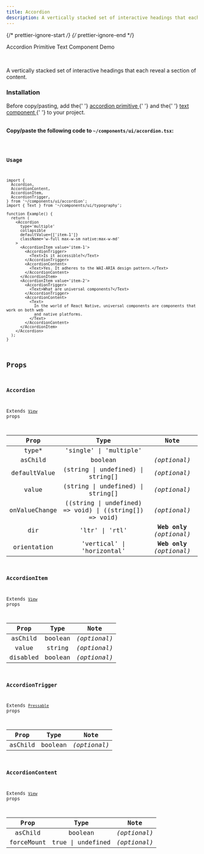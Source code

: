 ```yaml
---
title: Accordion
description: A vertically stacked set of interactive headings that each reveal a section of content.
---
```


{/* prettier-ignore-start */}
{/* prettier-ignore-end */}


<LinkButton href='/primitives/accordion'>Accordion Primitive</LinkButton>
<LinkButton href='/components/text'>Text Component</LinkButton>
<LinkButton target='_blank' href='https://rnr-showcase.vercel.app/accordion'>
  Demo
</LinkButton>

<br />

A vertically stacked set of interactive headings that each reveal a section of content.

### Installation

<Aside type='tip' title='Dependencies'>
  Before copy/pasting, add the{' '}
  <a href='/primitives/accordion' className='text-white font-bold'>
    accordion primitive
  </a>{' '}
  and the{' '}
  <a href='/components/text' className='text-white font-bold'>
    text component
  </a>{' '}
  to your project.
</Aside>

<br />

**Copy/paste the following code to `~/components/ui/accordion.tsx`:**

<Code code={importedCode} lang='tsx' title='~/components/ui/accordion.tsx' />

### Usage

```tsx
import {
  Accordion,
  AccordionContent,
  AccordionItem,
  AccordionTrigger,
} from '~/components/ui/accordion';
import { Text } from '~/components/ui/typography';

function Example() {
  return (
    <Accordion
      type='multiple'
      collapsible
      defaultValue={['item-1']}
      className='w-full max-w-sm native:max-w-md'
    >
      <AccordionItem value='item-1'>
        <AccordionTrigger>
          <Text>Is it accessible?</Text>
        </AccordionTrigger>
        <AccordionContent>
          <Text>Yes. It adheres to the WAI-ARIA design pattern.</Text>
        </AccordionContent>
      </AccordionItem>
      <AccordionItem value='item-2'>
        <AccordionTrigger>
          <Text>What are universal components?</Text>
        </AccordionTrigger>
        <AccordionContent>
          <Text>
            In the world of React Native, universal components are components that work on both web
            and native platforms.
          </Text>
        </AccordionContent>
      </AccordionItem>
    </Accordion>
  );
}
```

## Props

### Accordion

Extends [`View`](https://reactnative.dev/docs/view#props) props

|     Prop      |                          Type                           |           Note            |
| :-----------: | :-----------------------------------------------------: | :-----------------------: |
|    type\*     |                 'single' \| 'multiple'                  |                           |
|    asChild    |                         boolean                         |       _(optional)_        |
| defaultValue  |            (string \| undefined) \| string[]            |       _(optional)_        |
|     value     |            (string \| undefined) \| string[]            |       _(optional)_        |
| onValueChange | ((string \| undefined) => void) \| ((string[]) => void) |       _(optional)_        |
|      dir      |                     'ltr' \| 'rtl'                      | **Web only** _(optional)_ |
|  orientation  |               'vertical' \| 'horizontal'                | **Web only** _(optional)_ |

### AccordionItem

Extends [`View`](https://reactnative.dev/docs/view#props) props

|   Prop   |  Type   |     Note     |
| :------: | :-----: | :----------: |
| asChild  | boolean | _(optional)_ |
|  value   | string  | _(optional)_ |
| disabled | boolean | _(optional)_ |

### AccordionTrigger

Extends [`Pressable`](https://reactnative.dev/docs/pressable#props) props

|  Prop   |  Type   |     Note     |
| :-----: | :-----: | :----------: |
| asChild | boolean | _(optional)_ |

### AccordionContent

Extends [`View`](https://reactnative.dev/docs/view#props) props

|    Prop    |       Type        |     Note     |
| :--------: | :---------------: | :----------: |
|  asChild   |      boolean      | _(optional)_ |
| forceMount | true \| undefined | _(optional)_ |
